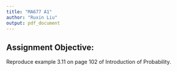 ```yaml
---
title: "MA677 A1"
author: "Ruxin Liu"
output: pdf_document
---
```


## Assignment Objective:
Reproduce example 3.11 on page 102 of Introduction of Probability. 
